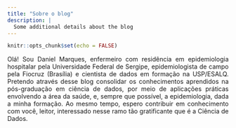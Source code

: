 ```yaml
---
title: "Sobre o blog"
description: |
  Some additional details about the blog
---
```

<style>
body {
text-align: justify}
</style>
```r
knitr::opts_chunk$set(echo = FALSE)
```
Olá! Sou Daniel Marques, enfermeiro com residência em epidemiologia hospitalar pela Universidade Federal de Sergipe, epidemiologista de campo pela Fiocruz (Brasília) e cientista de dados em formação na USP/ESALQ. Pretendo através desse blog consolidar os conhecimentos aprendidos na pós-graduação em ciência de dados, por meio de aplicações práticas envolvendo a área da saúde, e, sempre que possível, a epidemiologia, dada a minha formação. Ao mesmo tempo, espero contribuir em conhecimento com você, leitor, interessado nesse ramo tão gratificante que é a Ciência de Dados.